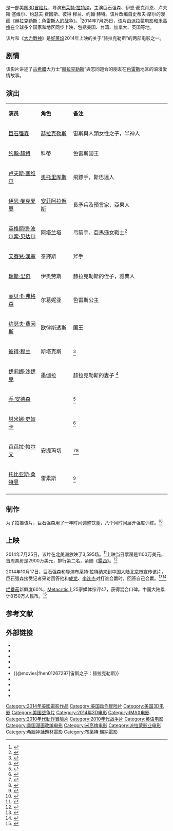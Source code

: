{{noteTA
|T=zh-cn:宙斯之子：赫拉克勒斯; zh-hk:戰神：海格力斯; zh-tw:海克力士 (2014年電影);
|G1=Movie
|1=zh-cn:赫拉克勒斯; zh-hk:海格力斯; 赫拉克勒斯=>zh-tw:海克力士; 海格力斯=>zh-tw:海克力士;
}}
{{电影信息框
| 片名     = 宙斯之子：赫拉克勒斯
| 电影原名 = ''{{lang|en|Hercules}}''
| 图像     = Hercules_(2014_film).jpg
| 图像说明 = 原版海报
| 导演     = [[布莱特·拉特纳|布莱特·拉特纳]]
| 监制     = 
| 制片     = 布莱特·拉特纳<br>巴瑞·莱文<br>比欧·弗莱恩
| 编剧     = 莱恩·康道尔<br>艾文·斯彼里奥托普洛斯
| 剧本     = 
| 原著     = [[史蒂夫·摩尔|史蒂夫·摩尔]]《赫拉克勒斯：色雷斯人的战争》
| 主演     = {{ubl|巨石强森|伊恩·麦克肖恩|卢夫斯·塞维尔|约瑟夫·费因斯|彼得·穆兰|约翰·赫特}}
| 主题曲   = 
| 片头曲   = 
| 片尾曲   = 
| 配乐     = 费尔南多·维拉奎兹
| 摄影     = 但丁·斯宾诺蒂
| 剪辑     = 马克·海尔弗里奇<br>茱莉亚·王
| 制片商   = 弗林公司<br>激进工作室
| 发行商   = [[派拉蒙电影|派拉蒙电影]]<br>[[米高梅|米高梅]]
| 上映日期 = {{Film date|2014|7|24|香港|2014|7|25|美国和台湾|2014|10|21|中国大陆|2014|10|24|日本}}
| 片长     = 98分钟
| 产地     = {{USA}}
| 语言     = 英語
| 预算     = $1亿美元
| 票房     = $2.44亿美元
| 前集     = 
| 续集     = 
| tw_name  = 海克力士
| cn_name  = 宙斯之子：赫拉克勒斯
| hk_name  = 戰神：海格力斯
}}
{{作品名稱|name=''Hercules''|hk=戰神：海格力斯|tw=海克力士|cn=宙斯之子：赫拉克勒斯}}是一部美国[[3D|3D]][[冒险片|冒险片]]，导演[[布莱特·拉特纳|布莱特·拉特纳]]，主演巨石强森、伊恩·麦克肖恩、卢夫斯·塞维尔、约瑟夫·费因斯、彼得·穆兰、约翰·赫特。该片改编自史蒂夫·摩尔的漫画《[[赫拉克勒斯：色雷斯人的战争|赫拉克勒斯：色雷斯人的战争]]》。<ref>{{cite web |url=http://news.gmw.cn/newspaper/2014-10/18/content_101513287.htm |title=《宙斯之子》气势恢弘 |date=2014-10-25 |accessdate=2014-10-28 |work=光明网 |archive-date=2014-10-25 |archive-url=https://web.archive.org/web/20141025040556/http://news.gmw.cn/newspaper/2014-10/18/content_101513287.htm |dead-url=no }}</ref>2014年7月25日，该片由[[派拉蒙电影|派拉蒙电影]]和[[米高梅|米高梅]]在全球多个国家和地区同步上映，包括美国、台湾、加拿大、英国等地。

该片和《[[大力戰神|大力戰神]]》是[[好莱坞|好莱坞]]2014年上映的关于“赫拉克勒斯”的两部电影之一。

==剧情==
该影片讲述了[[古希腊|古希腊]]大力士“[[赫拉克勒斯|赫拉克勒斯]]”與志同道合的朋友在[[色雷斯|色雷斯]]地区的浪漫愛情故事。

== 演出 ==
{|class="wikitable " width="50%"
|- style="background:cornflowerblue; color:white" align=center
|style="width:10%"|'''演员'''||style="width:10%"|'''角色'''||style="width:30%"|'''备注'''
|-
| [[巨石强森|巨石强森]] || [[赫拉克勒斯|赫拉克勒斯]] ||宙斯與人類女性之子，半神人 
|-
| [[约翰·赫特|约翰·赫特]] || 科蒂 || 色雷斯国王
|- 
| [[卢夫斯·塞维尔|卢夫斯·塞维尔]] || [[奥托里库斯|奥托里库斯]] || 飛鏢手，斯巴達人
|- 
| [[伊恩·麥克夏恩|伊恩·麥克夏恩]] || [[安菲阿拉俄斯|安菲阿拉俄斯]] || 長矛兵及預言家，亞果人
|-
| [[英格丽德·波尔索·贝达尔|英格丽德·波尔索·贝达尔]] || [[阿塔蘭塔|阿塔兰塔]] ||弓箭手，亞馬遜女戰士<ref>{{cite news | url = http://variety.com/2013/film/news/ingrid-bolso-hercules-dwayne-johnson-1200442001/ | title = Ingrid Bolsø Set to Battle with Dwayne Johnson in ‘Hercules’ (Exclusive) | work = [[Variety_(magazine)|Variety]] | first = Justin | last = Kroll | date = May 2, 2013 | accessdate = 2013-12-19 | archive-date = 2013-10-18 | archive-url = https://web.archive.org/web/20131018094651/http://variety.com/2013/film/news/ingrid-bolso-hercules-dwayne-johnson-1200442001/ | dead-url = no }}</ref>
|-
| [[艾賽兒·漢寧|艾賽兒·漢寧]] ||  泰鐸斯 ||斧手   
|-
| [[瑞斯·里奇|瑞斯·里奇]] || 伊奥劳斯|| 赫拉克勒斯的侄子，雅典人
|-
| [[丽贝卡·弗格森|丽贝卡·弗格森]] || 尔葛妮亚 || 色雷斯公主
|- 
| [[约瑟夫·费因斯|约瑟夫·费因斯]] || 欧律斯透斯 || 国王
|- 
| [[彼得·穆兰|彼得·穆兰]] || 斯塔克斯 || <ref>{{cite web|url= http://www.deadline.com/2014/06/hercules-trailer-dwayne-johnson-the-rock-video/|title= [WATCH] 'Hercules' Trailer: The Rock is back in new preview|work= [[Deadline.com|Deadline.com]]|publisher= [[PMC_(company)|PMC]]|date= June 3, 2014|accessdate= June 16, 2014|archive-date= 2014-07-14|archive-url= https://web.archive.org/web/20140714185950/http://www.deadline.com/2014/06/hercules-trailer-dwayne-johnson-the-rock-video/|dead-url= no}}</ref>
|-
| [[伊莉娜·沙伊克|伊莉娜·沙伊克]] || 墨伽拉 ||赫拉克勒斯的妻子 <ref>{{cite web |url=http://www.youtube.com/watch?v=GFqY089piQ4 |title=Hercules Official Trailer #1 (2014) - Dwayne Johnson, Ian McShane Movie HD |publisher=YouTube |date=2014-03-26 |accessdate=2014-07-14 |archive-date=2014-07-15 |archive-url=https://web.archive.org/web/20140715105027/https://www.youtube.com/watch?v=GFqY089piQ4 |dead-url=no }}</ref>
|-
| [[乔·安德森|乔·安德森]] ||  || <ref>{{cite web |url=http://variety.com/2013/more/news/hercules-joe-anderson-twilight-1200501962/ |title=‘Hercules’ Adds ‘Twilight’ Actor to the Cast |publisher=Variety |date=2013-06-26 |accessdate=2014-07-14 |archive-date=2014-05-16 |archive-url=https://web.archive.org/web/20140516031012/http://variety.com/2013/more/news/hercules-joe-anderson-twilight-1200501962/ |dead-url=no }}</ref>
|-
| [[塔米娜·史奴卡|塔米娜·史奴卡]] ||  || <ref>{{cite web |url=https://twitter.com/TaminaSnuka/statuses/355863716497063938 |title=Twitter / TaminaSnuka: Studying My Script to add some |publisher=Twitter.com |date= |accessdate=2014-07-14 |archive-date=2014-01-18 |archive-url=https://web.archive.org/web/20140118093717/https://twitter.com/TaminaSnuka/statuses/355863716497063938 |dead-url=no }}</ref>
|-
| [[芭芭拉·帕尔文|芭芭拉·帕尔文]] || 安提玛切 || <ref>{{cite web |url=https://twitter.com/BarbaraPalvin/status/379692409334292480 |title=Twitter / BarbaraPalvin: Had an amazing day shooting |publisher=Twitter.com |date=2013-09-16 |accessdate=2014-07-14 |archive-date=2013-12-23 |archive-url=https://web.archive.org/web/20131223130057/https://twitter.com/BarbaraPalvin/status/379692409334292480 |dead-url=no }}</ref><ref>{{cite web |url=https://twitter.com/BrettRatner/status/377111773390069760 |title=Twitter / BrettRatner: So excited to have @barbarapalvin |publisher=Twitter.com |date=2013-09-09 |accessdate=2014-07-14 |archive-date=2013-12-23 |archive-url=https://web.archive.org/web/20131223130109/https://twitter.com/BrettRatner/status/377111773390069760 |dead-url=no }}</ref>
|-
| [[托比亚斯·桑特曼|托比亚斯·桑特曼]] || 雷素斯|| <ref>{{cite web|last=Reynolds|first=Simon|title=Dwayne Johnson in first trailer for Hercules – watch|url=http://www.digitalspy.co.uk/movies/news/a560108/dwayne-johnson-in-first-trailer-for-hercules-watch.html|publisher=Digital Spy|accessdate=2014-10-18|archive-date=2014-10-22|archive-url=https://web.archive.org/web/20141022055750/http://www.digitalspy.co.uk/movies/news/a560108/dwayne-johnson-in-first-trailer-for-hercules-watch.html|dead-url=no}}</ref>
|-
|}

==制作==
为了拍摄该片，巨石强森用了一年时间调整饮食，八个月时间展开强度训练。<ref>{{cite web |url=http://news.xinhuanet.com/yzyd/ent/20141017/c_1112864227.htm |title=《宙斯之子》中国首映 巨石强森不秀肌肉"叫板"成龙 |year=2014 |work=新华网 |archive-date=2014-10-23 |archive-url=https://web.archive.org/web/20141023101141/http://news.xinhuanet.com/yzyd/ent/20141017/c_1112864227.htm |dead-url=no |access-date=2014-10-18 }}</ref>

==上映==
2014年7月25日，该片在[[北美洲|北美洲]]放映了3,595场。<ref>{{cite web |url=http://www.boxofficemojo.com/counts/chart/?yr=2014&wk=30&p=.htm |title=Theater Counts for Week 30 of 2014 |publisher=Boxofficemojo.com |date= |accessdate=2014-07-26 |archive-date=2014-07-27 |archive-url=https://web.archive.org/web/20140727022420/http://www.boxofficemojo.com/counts/chart/?yr=2014&wk=30&p=.htm |dead-url=no }}</ref>上映当日票房是1100万美元，首周票房是2900万美元，排行第二名，紧随《[[露西_(電影)|露西]]》。<ref name="Grover and Michaud">{{cite web|authors=Ronald Grover and Chris Michaud|title='Lucy,' 'Hercules' beat expectations at weekend box offices|work=[[Reuters|Reuters]]|date=27 July 2014|accessdate=28 July 2014|url=http://www.reuters.com/article/2014/07/27/us-boxoffice-idUSKBN0FW0KR20140727|archive-date=2014-10-06|archive-url=https://web.archive.org/web/20141006150656/http://www.reuters.com/article/2014/07/27/us-boxoffice-idUSKBN0FW0KR20140727|dead-url=yes}}</ref>

2014年10月17日，巨石强森和导演布莱特·拉特纳来到中国大陆[[北京市|北京市]]宣传该片，巨石强森接受记者采访回答他和[[成龙|成龙]]、[[李连杰|李连杰]]对打谁会赢时，回答自己会赢。<ref>{{cite web |url=http://v.ifeng.com/ent/mingxing/201410/0107f6b8-49b8-451b-9b1a-9da9c1b35909.shtml |title=《宙斯之子》首映 强森不秀肌肉叫板成龙 |accessdate=2014-10-18 |date=2014-10-07 |work=凤凰网 |archive-date=2014-10-22 |archive-url=https://web.archive.org/web/20141022080810/http://v.ifeng.com/ent/mingxing/201410/0107f6b8-49b8-451b-9b1a-9da9c1b35909.shtml |dead-url=no }}</ref><ref>{{cite web |url=http://ent.163.com/14/1016/23/A8NDTKQ9000300B1.html?f=jsearch |title=《宙斯之子》首映 巨石强森：中国影迷素质很高 |date=2014-10-16 |accessdate=2014-10-18 |work=凤凰网 |archive-date=2014-10-23 |archive-url=https://web.archive.org/web/20141023052929/http://ent.163.com/14/1016/23/A8NDTKQ9000300B1.html?f=jsearch |dead-url=no }}</ref>

[[烂番茄|烂番茄]]新鲜度60%，[[Metacritic|Metacritic]]上25家媒体综评47，获得混合口碑。中国大陆累计8150万人民币。<ref>{{Cite web |url=http://www.1905.com/news/20141111/819613.shtml#p1 |title=内地票房：《忍者神龟》连庄 国产新片被吐槽 |date=2014-11-11 |accessdate=2014-10-18 |archive-date=2014-12-17 |archive-url=https://web.archive.org/web/20141217185300/http://www.1905.com/news/20141111/819613.shtml#p1 |dead-url=no }}</ref>

==参考文献==
{{reflist}}

== 外部链接==
{{Commons category|Hercules premiere in Sydney|宙斯之子：赫拉克勒斯}}
* {{IMDb title|1267297|宙斯之子：赫拉克勒斯}}
* {{rotten-tomatoes|hercules_the_thracian_wars|宙斯之子：赫拉克勒斯}}
* {{Amg movie|558703|宙斯之子：赫拉克勒斯}}
* {{metacritic film|hercules|宙斯之子：赫拉克勒斯}}
* {{mojo title|hercules2014|宙斯之子：赫拉克勒斯}}
* {{@movies|fhen01267297|宙斯之子：赫拉克勒斯}}
* {{Yahoomovie id|5172|宙斯之子：赫拉克勒斯}}
* {{Yahoo-movie-hk title|23329-戰神：海格力斯3D版}}
* {{Mtime|183461|宙斯之子：赫拉克勒斯}}
* {{douban}}

{{Brett Ratner}}
{{DEFAULTSORT:Hercules}}
[[Category:2014年美國電影作品|Category:2014年美國電影作品]]
[[Category:美国动作冒险片|Category:美国动作冒险片]]
[[Category:美国3D电影|Category:美国3D电影]]
[[Category:美国战争片|Category:美国战争片]]
[[Category:2014年3D电影|Category:2014年3D电影]]
[[Category:IMAX电影|Category:IMAX电影]]
[[Category:2010年代動作冒險片|Category:2010年代動作冒險片]]
[[Category:2010年代战争片|Category:2010年代战争片]]
[[Category:英语电影|Category:英语电影]]
[[Category:美国漫画改编电影|Category:美国漫画改编电影]]
[[Category:米高梅电影|Category:米高梅电影]]
[[Category:派拉蒙影业电影|Category:派拉蒙影业电影]]
[[Category:希臘神話題材電影|Category:希臘神話題材電影]]
[[Category:布萊特·瑞納電影|Category:布萊特·瑞納電影]]